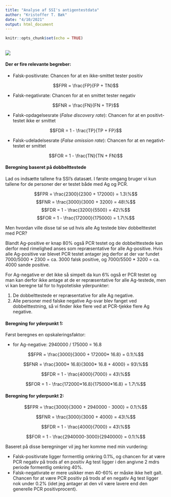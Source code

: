 ```yaml
---
title: "Analyse af SSI's antigentestdata"
author: "Kristoffer T. Bæk"
date: "4/10/2021"
output: html_document
---
```


```r
knitr::opts_chunk$set(echo = TRUE)
```

## 


![](ag_diagram.png)

#### Der er fire relevante begreber:

- Falsk-positivrate: Chancen for at en ikke-smittet tester positiv

$$FPR = \frac{FP}{FP + TN}$$

- Falsk-negativrate: Chancen for at en smittet tester negativ 

$$FNR = \frac{FN}{FN + TP}$$

- Falsk-opdagelsesrate (*False discovery rate*): Chancen for at en positivt-testet ikke er smittet

$$FDR = 1 - \frac{TP}{TP + FP}$$

- Falsk-udeladelsesrate (*False omission rate*): Chancen for at en negativt-testet er smittet

$$FOR = 1 - \frac{TN}{TN + FN}$$

#### Beregning baseret på dobbelttestede
Lad os indsætte tallene fra SSI's datasæt. I første omgang bruger vi kun tallene for de personer der er testet både med Ag og PCR.

$$FPR = \frac{2300}{2300 + 172000} = 1.3\%$$
$$FNR = \frac{3000}{3000 + 3200} = 48\%$$
$$FDR = 1 - \frac{3200}{5500} = 42\%$$
$$FOR = 1 - \frac{172000}{175000} = 1.7\%$$

Men hvordan ville disse tal se ud hvis alle Ag testede blev dobbelttestet med PCR? 

Blandt Ag-positive er knap 80% også PCR testet og de dobbelttestede kan derfor med rimelighed anses som repræsentative for alle Ag-positive. Hvis alle Ag-positive var blevet PCR testet antager jeg derfor at der var fundet 7000/5000 * 2300 = ca. 3000 falsk positive, og 7000/5500 * 3200 = ca. 4000 sande positive. 


For Ag-negative er det ikke så simpelt da kun 6% også er PCR testet og man kan derfor ikke antage at de er repræsentative for alle Ag-testede, men vi kan beregne tal for to hypotetiske yderpunkter:

1) De dobbelttestede er repræsentative for alle Ag negative.
2) Alle personer med falske negative Ag-svar blev fanget ved dobbelttestning, så vi finder ikke flere ved at PCR-tjekke flere Ag negative. 

#### Beregning for yderpunkt 1:

Først beregnes en opskaleringsfaktor:

- for Ag-negative: 2940000 / 175000 = 16.8


$$FPR = \frac{3000}{3000 + 172000* 16.8} = 0.1\%$$

$$FNR = \frac{3000* 16.8}{3000* 16.8 + 4000} = 93\%$$

$$FDR = 1 - \frac{4000}{7000} = 43\%$$

$$FOR = 1 - \frac{172000*16.8}{175000*16.8} = 1.7\%$$

#### Beregning for yderpunkt 2:

$$FPR = \frac{3000}{3000  + 2940000 - 3000} = 0.1\%$$


$$FNR = \frac{3000}{3000 + 4000} = 43\%$$

$$FDR = 1 - \frac{4000}{7000} = 43\%$$

$$FOR = 1 - \frac{2940000-3000}{2940000} = 0.1\%$$

Baseret på disse beregninger vil jeg her komme med min vurdering: 

- Falsk-positivrate ligger formentlig omkring 0.1%, og chancen for at være PCR negativ på trods af en positiv Ag test ligger i den angivne 2 mdrs periode formentlig omkring 40%.
- Falsk-negativrate er mere usikker men 40-60% er måske ikke helt galt. Chancen for at være PCR positiv på trods af en negativ Ag test ligger nok under 0.2% (idet jeg antager at den vil være lavere end den generelle PCR positivprocent).

